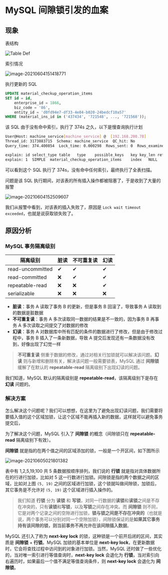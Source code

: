# MySQL 间隙锁引发的血案

## 现象

表结构

![Table Def](https://raw.githubusercontent.com/mylxsw/gallery/main/assets/2021/06/04/20210604-39247f77e14cf4962c8edf175116d161.png)

索引情况

![image-20210604151418771](https://raw.githubusercontent.com/mylxsw/gallery/main/assets/2021/06/04/20210604-374574ab42b10fa7c1f0490b76a79214.png)

执行更新的 SQL

```sql
UPDATE material_checkup_operation_items 
SET id = id,
	enterprise_id = 1866,
	biz_code = '86',
	entity_id = 'd0fd94e7-df33-4e04-b020-24bedcf10a57' 
WHERE (material_ins_id in ('437434', '721548', ..., '721568'));
```

该 SQL 由于没有命中索引，执行了 374s 之久，以下是慢查询执行计划

```bash
User@Host: machine_service[machine_service] @  [192.168.200.78]
Thread_id: 3173883715  Schema: machine_service  QC_hit: No
Query_time: 374.400854  Lock_time: 0.000298  Rows_sent: 0  Rows_examined: 54976647

explain: id	select_type	table	type	possible_keys	key	key_len	ref	rows	Extra
explain: 1	SIMPLE	material_checkup_operation_items	index	NULL	PRIMARY	4	NULL	51917388	Using where; Using buffer
```

可以看到这个 SQL 执行了 374s，没有命中任何索引，最终执行了全表扫描。

问题是该 SQL 执行期间，对该表的所有插入操作都被阻塞了，于是收到了大量的报警

![image-20210604152509607](https://raw.githubusercontent.com/mylxsw/gallery/main/assets/2021/06/04/20210604-83c0de4cc288f185778f6a4b7c885f9e.png)

我们从报警中看到，对该表的插入失败了，原因是 `Lock wait timeout exceeded`，也就是说获取锁失败了。

## 原因分析

### MySQL 事务隔离级别

| 隔离级别         | 脏读 | 不可重复读 | 幻读 |
| ---------------- | ---- | ---------- | ---- |
| read-uncommitted | ✔    | ✔          | ✔    |
| read-committed   | ❌    | ✔          | ✔    |
| repeatable-read  | ❌    | ❌          | ✔    |
| serializable     | ❌    | ❌          | ❌    |

- **脏读**：事务 A 读取了事务 B 的更新，但是事务 B 回滚了，导致事务 A 读取到的数据是脏数据
- **不可重复读**：事务 A 多次读取同一数据的结果是不一致的，因为事务 B 再事务 A 多次读取之间提交了对数据的修改
- **幻读**：事务 A 对数据库中所有匹配的条件的数据进行了修改，但是由于修改过程中，事务 B 插入了一条新数据，导致 A 提交后发现还有一条数据没有改到，好像出现了幻觉一样

> **不可重复读** 侧重于数据的修改，通过对相关行加锁就可以解决该问题。**幻读** 则与新增和删除有关，解决该问题一般需要锁表，MySQL 通过 **间隙锁** 缓解了在默认的 **repeatable-read** 隔离级别下出现幻读的问题。

我们知道，MySQL 默认的隔离级别是 **repeatable-read**，该隔离级别下是存在 **幻读** 问题的。

### 解决方案

怎么解决这个问题呢？我们可以想想，在这里为了避免出现幻读问题，我们需要将要插入值的这个区域加锁，让这个区域不能再插入新的数据，这样就可以避免事务提交后，

为了解决这个问题，MySQL 引入了 **间隙锁** 的概念（间隙锁只在 **repeatable-read** 隔离级别下有效）。

**间隙锁** 就是指的在两个值之间的区域添加的锁，一般是一个开区间，如下图所示

![image-20210605021801382](https://raw.githubusercontent.com/mylxsw/gallery/main/assets/2021/06/05/20210605-6e3330811ec8e6580a9cf16a21726892.png)

表中有 1,2,5,19,100 共 5 条数据按顺序排列，我们说的 **行锁** 就是指对具体数据所在的行进行加锁，比如对 5 这一行数进行加锁。间隙锁是指的两个数据之间的区域，比如对上图 `(5, 19)` 之间的区域进行加锁，这个锁就叫做间隙锁，加锁后，其它事务是不允许对 `(5, 19)`  这个区域进行插入操作的。

> 我们知道 **行锁** 分为 **读锁** 和 **写锁**，对同一行数据的**读锁**和**读锁**之间是不存在冲突的，只有**读锁**和**写锁**，以及**写锁**之间存在冲突。而 **间隙锁** 则不同，它是对两个记录之间的空隙进行加锁，**锁与锁之间是不存在冲突的**（也就是说，两个事务可以分别对同一个空隙加锁），间隙锁保证的是**如果其它事务持有该间隙的锁，则当前事务不再允许在该间隙插入数据**。

MySQL 还引入了称为 **next-key lock** 的锁，这种锁是一个前开后闭的区间，其实质是 **间隙锁** + **行锁**。MySQL 加锁的基本单位是 **next-key lock**，在更新数据时，它会将查找过程中访问到的对象进行加锁。当然，MySQL 还时做了一些优化的，当对唯一索引进行等值查询时，**next-key lock** 会退化为 **行锁**，当对索引向右遍历时，如果最后一个值不满足等值查询条件，则 **next-key lock** 会退化为 **间隙锁**。

